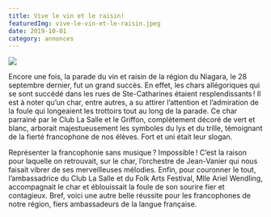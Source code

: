 ```yaml
---
title: Vive le vin et le raisin!
featuredImg: vive-le-vin-et-le-raisin.jpeg
date: 2019-10-01
category: annonces
---
```


![](vive-le-vin-et-le-raisin.jpeg)

Encore une fois, la parade du vin et raisin de la région du Niagara, le 28 septembre dernier, fut un grand succès. En effet, les chars allégoriques qui se sont succédé dans les rues de Ste-Catharines étaient resplendissants ! Il est à noter qu’un char, entre autres, a su attirer l’attention et l’admiration de la foule qui longeaient les trottoirs tout au long de la parade. Ce char parrainé par le Club La Salle et le Griffon, complètement décoré de vert et blanc, arborait majestueusement les symboles du lys et du trille, témoignant de la fierté francophone de nos élèves. Fort et uni était leur slogan.

Représenter la francophonie sans musique ? Impossible ! C’est la raison pour laquelle on retrouvait, sur le char, l’orchestre de Jean-Vanier qui nous faisait vibrer de ses merveilleuses mélodies. Enfin, pour couronner le tout, l’ambassadrice du Club La Salle et du Folk Arts Festival, Mlle Ariel Wendling, accompagnait le char et éblouissait la foule de son sourire fier et contagieux. Bref, voici une autre belle réussite pour les francophones de notre région, fiers ambassadeurs de la langue française.